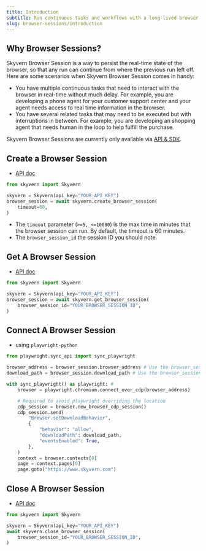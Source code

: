 ```yaml
---
title: Introduction
subtitle: Run continuous tasks and workflows with a long-lived browser session
slug: browser-sessions/introduction
---
```


## Why Browser Sessions?
Skyvern Browser Session is a way to persist the real-time state of the browser, so that any run can continue from where the previous run left off. Here are some scenarios when Skyvern Browser Session comes in handy:
- You have multiple continuous tasks that need to interact with the browser in real-time without much delay. For example, you are developing a phone agent for your customer support center and your agent needs access to real time information in the browser.
- You have several related tasks that may need to be executed but with interruptions in between. For example, you are developing an shopping agent that needs human in the loop to help fulfill the purchase.

Skyvern Browser Sessions are currently only available via [API & SDK](/api-reference/api-reference/browser-sessions/create-browser-session).

## Create a Browser Session
- [API doc](/api-reference/api-reference/browser-sessions/create-browser-session)

```python
from skyvern import Skyvern

skyvern = Skyvern(api_key="YOUR_API_KEY")
browser_session = await skyvern.create_browser_session(
	timeout=60,
)
```

- The `timeout` parameter (`>=5, <=10080`) is the max time in minutes that the browser session can run. By default, the timeout is 60 minutes.
- The `browser_session_id` the session ID you should note.

## Get A Browser Session
- [API doc](/api-reference/api-reference/browser-sessions/get-browser-session)

```python
from skyvern import Skyvern

skyvern = Skyvern(api_key="YOUR_API_KEY")
browser_session = await skyvern.get_browser_session(
	browser_session_id="YOUR_BROWSER_SESSION_ID",
)
```

## Connect A Browser Session
- using `playwright-python`

```python
from playwright.sync_api import sync_playwright

browser_address = browser_session.browser_address # Use the browser_session created in the previous step
download_path = browser_session.download_path # Use the browser_session created in the previous step

with sync_playwright() as playwright: # 
    browser = playwright.chromium.connect_over_cdp(browser_address)

    # Required to avoid playwright overriding the location
    cdp_session = browser.new_browser_cdp_session()
    cdp_session.send(
        "Browser.setDownloadBehavior",
        {
            "behavior": "allow",
            "downloadPath": download_path,
            "eventsEnabled": True,
        },
    )
    context = browser.contexts[0]
    page = context.pages[0]
    page.goto("https://www.skyvern.com")
```

## Close A Browser Session
- [API doc](/api-reference/api-reference/browser-sessions/close-browser-session)

```python
from skyvern import Skyvern

skyvern = Skyvern(api_key="YOUR_API_KEY")
await skyvern.close_browser_session(
	browser_session_id="YOUR_BROWSER_SESSION_ID",
)
```